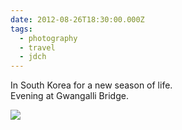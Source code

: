 ```yaml
---
date: 2012-08-26T18:30:00.000Z
tags:
  - photography
  - travel
  - jdch
---
```

In South Korea for a new season of life.<br/>
Evening at Gwangalli Bridge.

![](../../assets/photos/20120826-IMG_1698.jpg)
